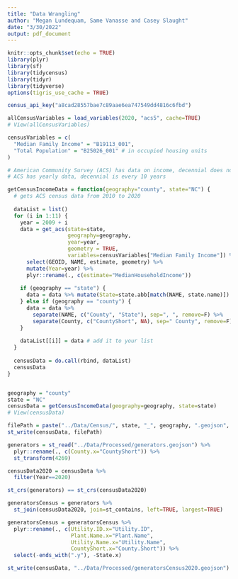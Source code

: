 ```yaml
---
title: "Data Wrangling"
author: "Megan Lundequam, Same Vanasse and Casey Slaught"
date: "3/30/2022"
output: pdf_document
---
```


```r
knitr::opts_chunk$set(echo = TRUE)
library(plyr)
library(sf)
library(tidycensus)
library(tidyr)
library(tidyverse)
options(tigris_use_cache = TRUE)

census_api_key("a8cad28557bae7c89aae6ea747549dd4816c6fbd")
```

```r
allCensusVariables = load_variables(2020, "acs5", cache=TRUE)
# View(allCensusVariables)

censusVariables = c(
  "Median Family Income" = "B19113_001",
  "Total Population" = "B25026_001" # in occupied housing units
)
```


```r
# American Community Survey (ACS) has data on income, decennial does not
# ACS has yearly data, decennial is every 10 years

getCensusIncomeData = function(geography="county", state="NC") {
  # gets ACS census data from 2010 to 2020
  
  dataList = list()
  for (i in 1:11) {
    year = 2009 + i
    data = get_acs(state=state,
                   geography=geography,
                   year=year,
                   geometry = TRUE,
                   variables=censusVariables["Median Family Income"]) %>%
      select(GEOID, NAME, estimate, geometry) %>%
      mutate(Year=year) %>%
      plyr::rename(., c(estimate="MedianHouseholdIncome"))
    
    if (geography == "state") {
      data = data %>% mutate(State=state.abb[match(NAME, state.name)])
    } else if (geography == "county") {
      data = data %>%
        separate(NAME, c("County", "State"), sep=", ", remove=F) %>%
        separate(County, c("CountyShort", NA), sep=" County", remove=F)
    }
    
    dataList[[i]] = data # add it to your list
  }
  
  censusData = do.call(rbind, dataList)
  censusData 
}


geography = "county"
state = "NC"
censusData = getCensusIncomeData(geography=geography, state=state)
# View(censusData)

filePath = paste("../Data/Census/", state, "_", geography, ".geojson", sep="")
st_write(censusData, filePath)

```

```r

generators = st_read("../Data/Processed/generators.geojson") %>%
  plyr::rename(., c(County.x="CountyShort")) %>% 
  st_transform(4269)

censusData2020 = censusData %>%
  filter(Year==2020)

st_crs(generators) == st_crs(censusData2020)

generatorsCensus = generators %>%
  st_join(censusData2020, join=st_contains, left=TRUE, largest=TRUE)

generatorsCensus = generatorsCensus %>% 
  plyr::rename(., c(Utility.ID.x="Utility.ID", 
                    Plant.Name.x="Plant.Name",
                    Utility.Name.x="Utility.Name",
                    CountyShort.x="County.Short")) %>% 
  select(-ends_with(".y"), -State.x)

st_write(censusData, "../Data/Processed/generatorsCensus2020.geojson")

```